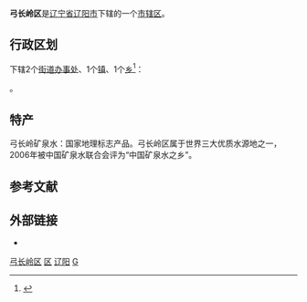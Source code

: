 {{Infobox China County|21/10/05/000
| county = 弓长岭区
| usedname = 
| nameorigin = 
| Photo = 
| Photoname = 
| map = ChinaLiaoyangGongchangling.png
| map_caption = 弓长岭区在辽阳市的位置
| Pinyin =  Gōngchánglǐng Qū
| Belong = [[辽宁省|辽宁省]][[辽阳市|辽阳市]]
| Types = [[市辖区|市辖区]]
| founded = 
| seat = 雷锋街1号
| officerTitle = 市委书记
| officer = 王福成
| officerTitle2 = 市长
| officer2 = 宋化云
| division = 5
| town = 1
| township = 1
| subdistrict = 3
| dialect = 
| post code = 111008
| phone code = 0419
| coordinate = 
| area = 288
| area land = 
| area water = 
| census yr = 
| pop = 9万人
| density =  
| GDP = 
| GDP_as_of = 
| GDPPC = 
| carlicense = 辽K
| web = www.lygcl.gov.cn
| web_title = 弓长岭区政府网
}}
'''弓长岭区'''是[[辽宁省|辽宁省]][[辽阳市|辽阳市]]下辖的一个[[市辖区|市辖区]]。

== 行政区划 ==
{{PAGENAMEBASE}}下辖2个[[街道办事处|街道办事处]]、1个[[行政建制镇|镇]]、1个[[乡_(中华人民共和国)|乡]]<ref>{{PRC admin/ref sgc|21/10/05}}</ref>：

{{PRC admin/children|21/10/05}}。

==特产==
弓长岭矿泉水：国家地理标志产品。弓长岭区属于世界三大优质水源地之一，2006年被中国矿泉水联合会评为“中国矿泉水之乡”。

== 参考文献 ==
{{reflist}}

== 外部链接 ==
* {{Official website|http://www.lygcl.gov.cn/|name=辽阳市弓长岭区人民政府}}

{{弓长岭区行政区划}}
{{辽阳市行政区划}}
{{辽宁行政区划}}
{{中国资源枯竭城市}}

[[Category:弓长岭区|]]
[[Category:辽阳区县市|区]]
[[Category:辽宁市辖区|辽阳]]
[[Category:中华人民共和国第二批资源枯竭型城市|G]]